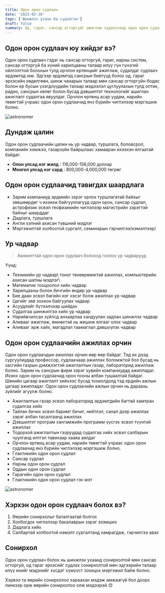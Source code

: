 ```yaml
---
title: Одон орон судлаач
date: '2023-03-30'
tags: ['Шинжлэх ухаан ба судалгаа']
draft: false
summary: Од, гараг, сансар огторгуйг ажиглаж судалснаар одон орон судлаачид орчлон ертөнцийг танин мэдэхэд тусалдаг.
---
```


## Одон орон судлаач юу хийдэг вэ?

Одон орон судлаач гэдэг нь сансар огторгуй, гариг, нарны систем, сансар огторгуй ба хүний харилцааны талаар илүү гүн гүнзгий ойлголттой болохын тулд орчлон ертөнцийг ажиглаж, судалдаг судлаач эрдэмтэд юм. Эдгээр эрдэмтэд сансрын биетүүд болох од, гараг эрхэсийн хөдөлгөөн, шинж чанарын талаар мөн сансар огторгуйн бодис болон ер бусын үзэгдлүүдийн талаар мэдээлэл цуглуулахын тулд оптик, радио, сансрын хөлөг болон бусад дэвшилтэт технологийг ашиглан ажиглалт судалгаа явуулдаг. Орчлон ертөнц асар уудам, нарийн төвөгтэй учраас одон орон судлаачид янз бүрийн чиглэлээр мэргэшиж болно.

![astronomer](https://www.onetravel.com/going-places/wp-content/uploads/2017/07/Untitled-design-59-810x486.jpg)

## Дундаж цалин

Одон орон судлаачийн цалин нь ур чадвар, туршлага, боловсрол, компанийн хэмжээ, газарзүйн байршлаас хамааран ихээхэн ялгаатай байдаг.

- **Олон улсад нэг жилд** : 116,000-156,000 доллар
- **Монгол улсад нэг сард** : 800,000-4,000,000 төгрөг

## Одон орон судлаачид тавигдах шаардлага

- Зарим компаниуд эрдмийн зэрэг орлох туршлагатай байхыг зөвшөөрдөг ч ихэнхи байгууллагууд одон орон, сансар судлал, астрофизик эсвэл геофизикийн чиглэлээр магистрийн зэрэгтэй байхыг шаарддаг
- Дадлага, туршлага
- Англи хэлний ахисан түвшний мэдлэг
- Мэргэжилтэй холбоотой сургалт, семинарын гэрчилгээ/нэмэлтээр/

## Ур чадвар

> Амжилттай одон орон судлаач болоход голлох ур чадварууд

Үүнд:

- Техникийн ур чадвар\ тоног төхөөрөмжтэй ажиллах, компьютерийн ахисан шатны мэдлэг\
- Математик тооцоолол хийх чадвар
- Харилцааны болон бичгийн өндөр ур чадвар
- Бие даан эсвэл багийн нэг хэсэг болж ажиллах ур чадвар
- Цагийг зөв зохион байгуулах чадвар
- Асуудлийг бүтээлчээр шийдэх
- Судалгаа шинжилгээ хийх ур чадвар
- Нарийвчилсан зүйлсд анхаарлаа хандуулан задлан шинжлэх чадвар
- Аливааг ажиглаж, өмнөхтэй нь жишиж ялгааг олох чадвар
- Аливааг эрж хайх, магадлал таамаглал дэвшүүлэх чадвар

## Одон орон судлаачийн ажиллах орчин

Одон орон судлаачдын ажиллах орчин өөр өөр байдаг. Тэд их дээд сургуулиудад профессор, судлаачаар ажиллах боломжтой бол бусад нь засгийн газрын дэмжлэгтэй ажиглалтын газар, лабораторид ажиллаж болно. Зарим нь сансрын фирм зэрэг хувийн компаниудад ажилладаг. Ихэнх одон орон судлаачид орон тооны албан тушаалтай байдаг. Шөнийн цагаар ажиглалт хийхээс бусад тохиолдолд тэд ердийн ажлын цагаар ажилладаг. Одон орон судлаачийн ажлын орчин нь дараахь зүйлийг агуулж болно.

- Ажиглалтын газар эсвэл лабораторид эрдэмтдийн багтай хамтран судалгаа хийх
- Тайлан бичих эсвэл баримт бичиг, нийтлэл, санал дээр ажиллах зэрэг албан тасалгаанд ажиллах
- Дэвшилтэт програм хангамжийн программ үүсгэх эсвэл түүнтэй ажиллах
- Тодорхой ажиглалтын газруудад судалгаа хийх эсвэл салбарын чуулганд илтгэл тавихаар хааяа аялдаг
- Орчлон ертөнц асар уудам, нарийн төвөгтэй учраас одон орон судлаачид янз бүрийн чиглэлээр мэргэшиж болно.
- Глактикийн одон орон судлал
- Сансар судлал
- Нарны одон орон судлал
- Оддын одон орон судлал
- Гарагийн одон орон судлал
- Глактикийн одон орон судлал гэх мэт

![astronomer](https://www.sciencebuddies.org/ux2d2vX-2yAuB_KP_mU0EbxfrYs=/640x480/-/https/careerdiscovery.sciencebuddies.org/cdn/Files/902/18/iStock-1174945987.jpg)

## Хэрхэн одон орон судлаач болох вэ?

1. Өөрийн сонирхолыг баталгаатай болгох
2. Холбогдох чиглэлээр бакалаврын зэрэг эзэмших
3. Дадлага хийх
4. Салбартай холбоотой нэмэлт сургалтанд хамрагдаж, гэрчилгээ авах

## Сонирхол

Одон орон судлаач болох нь шинжлэх ухаанд сонирхолтой мөн сансар огторгуй, од гараг эрхэсийг судлах сонирхолтой мөн эдгээрийн талаар илүү ихийг мэдэхийг хүсдэг хүмүүст зохицох мэргэжил байж болно.

Хэрвээ та өөрийн сонирхолоо хараахан мэдэж амжаагүй бол доорх линкээр орж өөрийн сонирхолоо олж мэдээрэй 😊
